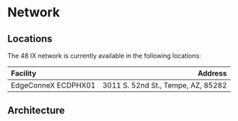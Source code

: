 
# Network

## Locations

The 48 IX network is currently available in the following locations:

| Facility            |                            Address |
| :------------------ | ---------------------------------: |
| EdgeConneX ECDPHX01 | 3011 S. 52nd St., Tempe, AZ, 85282 |

## Architecture

<Network labelSmall="0.5rem" labelLarge="0.7rem" color="white" />
